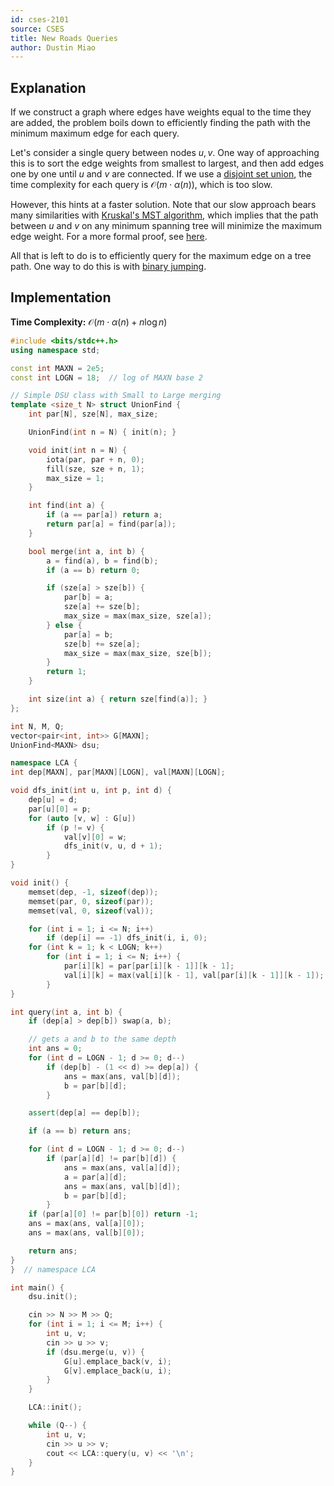 ```yaml
---
id: cses-2101
source: CSES
title: New Roads Queries
author: Dustin Miao
---
```


## Explanation

If we construct a graph where edges have weights equal to the time they are added, the problem boils down to efficiently finding the path with the minimum maximum edge for each query.

Let's consider a single query between nodes $u, v$. One way of approaching this is to sort the edge weights from smallest to largest, and then add edges one by one until $u$ and $v$ are connected. If we use a [disjoint set union](/gold/dsu), the time complexity for each query is $\mathcal{O}(m \cdot \alpha(n))$, which is too slow.

However, this hints at a faster solution. Note that our slow approach bears many similarities with [Kruskal's MST algorithm](/gold/mst/#kruskals), which implies that the path between $u$ and $v$ on any minimum spanning tree will minimize the maximum edge weight. For a more formal proof, see [here](https://www.geeksforgeeks.org/minimum-bottleneck-spanning-treembst/).

All that is left to do is to efficiently query for the maximum edge on a tree path. One way to do this is with [binary jumping](/plat/binary-jump).

## Implementation

**Time Complexity:** $\mathcal{O}(m \cdot \alpha(n) + n\log n)$

<LanguageSection>
<CPPSection>

```cpp
#include <bits/stdc++.h>
using namespace std;

const int MAXN = 2e5;
const int LOGN = 18;  // log of MAXN base 2

// Simple DSU class with Small to Large merging
template <size_t N> struct UnionFind {
	int par[N], sze[N], max_size;

	UnionFind(int n = N) { init(n); }

	void init(int n = N) {
		iota(par, par + n, 0);
		fill(sze, sze + n, 1);
		max_size = 1;
	}

	int find(int a) {
		if (a == par[a]) return a;
		return par[a] = find(par[a]);
	}

	bool merge(int a, int b) {
		a = find(a), b = find(b);
		if (a == b) return 0;

		if (sze[a] > sze[b]) {
			par[b] = a;
			sze[a] += sze[b];
			max_size = max(max_size, sze[a]);
		} else {
			par[a] = b;
			sze[b] += sze[a];
			max_size = max(max_size, sze[b]);
		}
		return 1;
	}

	int size(int a) { return sze[find(a)]; }
};

int N, M, Q;
vector<pair<int, int>> G[MAXN];
UnionFind<MAXN> dsu;

namespace LCA {
int dep[MAXN], par[MAXN][LOGN], val[MAXN][LOGN];

void dfs_init(int u, int p, int d) {
	dep[u] = d;
	par[u][0] = p;
	for (auto [v, w] : G[u])
		if (p != v) {
			val[v][0] = w;
			dfs_init(v, u, d + 1);
		}
}

void init() {
	memset(dep, -1, sizeof(dep));
	memset(par, 0, sizeof(par));
	memset(val, 0, sizeof(val));

	for (int i = 1; i <= N; i++)
		if (dep[i] == -1) dfs_init(i, i, 0);
	for (int k = 1; k < LOGN; k++)
		for (int i = 1; i <= N; i++) {
			par[i][k] = par[par[i][k - 1]][k - 1];
			val[i][k] = max(val[i][k - 1], val[par[i][k - 1]][k - 1]);
		}
}

int query(int a, int b) {
	if (dep[a] > dep[b]) swap(a, b);

	// gets a and b to the same depth
	int ans = 0;
	for (int d = LOGN - 1; d >= 0; d--)
		if (dep[b] - (1 << d) >= dep[a]) {
			ans = max(ans, val[b][d]);
			b = par[b][d];
		}

	assert(dep[a] == dep[b]);

	if (a == b) return ans;

	for (int d = LOGN - 1; d >= 0; d--)
		if (par[a][d] != par[b][d]) {
			ans = max(ans, val[a][d]);
			a = par[a][d];
			ans = max(ans, val[b][d]);
			b = par[b][d];
		}
	if (par[a][0] != par[b][0]) return -1;
	ans = max(ans, val[a][0]);
	ans = max(ans, val[b][0]);

	return ans;
}
}  // namespace LCA

int main() {
	dsu.init();

	cin >> N >> M >> Q;
	for (int i = 1; i <= M; i++) {
		int u, v;
		cin >> u >> v;
		if (dsu.merge(u, v)) {
			G[u].emplace_back(v, i);
			G[v].emplace_back(u, i);
		}
	}

	LCA::init();

	while (Q--) {
		int u, v;
		cin >> u >> v;
		cout << LCA::query(u, v) << '\n';
	}
}
```
</CPPSection>
</LanguageSection>
